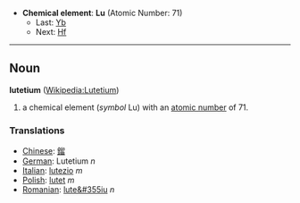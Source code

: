 *'''Chemical element''': '''Lu''' (Atomic Number: 71)
**Last: [[Ytterbium|Yb]]
**Next: [[Hafnium|Hf]]
----
== Noun ==
'''lutetium''' ([[en:Lutetium|Wikipedia:Lutetium]])

# a chemical element (''symbol'' Lu) with an [[atomic number]] of 71.

===Translations===
*[[Chinese]]: [[鎦]]
*[[German]]:  Lutetium ''n''
*[[Italian]]: [[lutezio]] ''m''
*[[Polish]]: [[lutet]] ''m''
*[[Romanian]]: [[lute&#355iu]] ''n''
